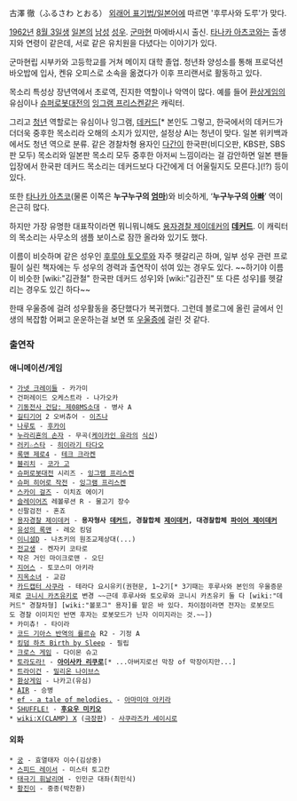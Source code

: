 古澤 徹（ふるさわ とおる）
[[외래어 표기법/일본어]]에 따르면 '후루사와 도루'가 맞다.

[[1962년]] [[8월 3일]]생 [[일본]]의 [[남성]] [[성우]]. [[군마]]현 마에바시시 출신. [[타나카 아츠코]]와는 출생지와 연령이 같은데, 서로 같은 유치원을 다녔다는 이야기가 있다.

군마현립 시부카와 고등학교를 거쳐 메이지 대학 졸업. 청년좌 양성소를 통해 프로덕션 바오밥에 입사, 켄유 오피스로 소속을 옮겼다가 이후 프리랜서로 활동하고 있다.

목소리 특성상 장년역에서 초로역, 진지한 역할이나 악역이 많다. 예를 들어 [[환상게임]]의 유심이나 [[슈퍼로봇대전]]의 [[잉그램 프리스켄]]같은 캐릭터. 

그리고 [[청년]] 역할로는 유심이나 잉그램, [[데커드]][* 본인도 그렇고, 한국에서의 데커드가 더더욱 중후한 목소리라 오해의 소지가 있지만, 설정상 AI는 청년이 맞다. 일본 위키백과에서도 청년 역으로 분류. 같은 경찰차형 용자인 [[다간]]이 한국판(비디오판, KBS판, SBS판 모두) 목소리와 일본판 목소리 모두 중후한 아저씨 느낌이라는 걸 감안하면 일본 팬들 입장에서 한국판 데커드 목소리는 데커드보다 다간에게 더 어울릴지도 모른다.](!?) 등이 있다.

또한 [[타나카 아츠코]](물론 이쪽은 '''누구누구의 [[엄마]]''')와 비슷하게, ‘'''누구누구의 [[아빠]]'''’ 역이 은근히 많다. 

하지만 가장 유명한 대표작이라면 뭐니뭐니해도 [[용자경찰 제이데커]]의 '''[[데커드]]'''. 이 캐릭터의 목소리는 사무소의 샘플 보이스로 잠깐 올라와 있기도 했다.

이름이 비슷하며 같은 성우인 [[후루야 토오루]]와 자주 헷갈리곤 하며, 일부 성우 관련 프로필이 실린 책자에는 두 성우의 경력과 출연작이 섞여 있는 경우도 있다. ~~하기야 이름이 비슷한 [wiki:"김관철" 한국판 데커드 성우]와 [wiki:"김관진" 또 다른 성우]를 헷갈리는 경우도 있긴 하다~~

한때 우울증에 걸려 성우활동을 중단했다가 복귀했다. 그런데 블로그에 올린 글에서 인생의 복잡함 어쩌고 운운하는걸 보면 또 [[우울증]]에 걸린 것 같다.

=== 출연작 ===
==== 애니메이션/게임 ====
 * [[가넷 크레이들]] - 카가미
 * 건퍼레이드 오케스트라 - 나가오카
 * [[기동전사 건담: 제08MS소대]] - 병사 A
 * [[길티기어]] 2 오버츄어 - [[이즈나]]
 * [[나루토]] - [[후카이]]
 * [[누라리횬의 손자]] - 무곡([[케이카인 유라]]의 [[식신]])
 * [[러키☆스타]] - [[히이라기 타다오]]
 * [[록맨 제로4]] - [[테크 크라켄]]
 * [[블리치]] - [[코가 고]]
 * [[슈퍼로봇대전]] 시리즈 - [[잉그램 프리스켄]]
 * [[슈퍼 히어로 작전]] - [[잉그램 프리스켄]]
 * [[스카이 걸즈]] - 이치죠 에이기
 * [[슬레이어즈]] 레볼루션 R - 물고기 장수
 * 신팔검전 - 혼죠
 * [[용자경찰 제이데커]] - '''용자형사 [[데커드]], 경찰합체 [[제이데커]], 대경찰합체 [[파이어 제이데커]]'''
 * [[유성의 록맨]] - 레오 킹덤
 * [[이니셜D]] - 나츠키의 원조교제상대(...)
 * [[전교생]] - 켄자키 코타로
 * 작은 거인 마이크로맨 - 오딘
 * [[지어스]] - 토코스미 아키라
 * [[지옥소녀]] - 교감
 * [[카드캡터 사쿠라]] - 테라다 요시유키(권현문, 1~2기[* 3기때는 후루사와 본인의 우울증문제로 [[코니시 카츠유키]]로 변경 ~~근데 후루사와 토오루와 코니시 카츠유키 둘 다 [wiki:"데커드" 경찰차형] [wiki:"볼포그" 용자]를 맡은 바 있다. 차이점이라면 전자는 로봇모드도 경찰 이미지인 반면 후자는 로봇모드가 닌자 이미지라는 것.~~])
 * 카미츄! - 타이라
 * [[코드 기아스 반역의 를르슈]] R2 - 기정 A
 * [[킹덤 하츠 Birth by Sleep]] - 필립
 * [[크로스 게임]] - 다이몬 슈고 
 * [[토라도라!]] - '''[[아이사카 리쿠로]]'''[* ...아버지로선 막장 of 막장이지만...]
 * [[트라이건]] - [[밀리온 나이브스]]
 * [[환상게임]] - 나카고(유심)
 * [[AIR]] - 승병
 * [[ef - a tale of melodies.]] - [[아마미야 아키라]]
 * [[SHUFFLE!]] - '''[[후요우 미키오]]'''
 * [[wiki:X(CLAMP) X]] ([[극장판]]) - [[사쿠라즈카 세이시로]]

==== 외화 ====
 * [[궁]] - 효열태자 이수(김상중)
 * [[스피드 레이서]] - 미스터 토고칸
 * [[태극기 휘날리며]] - 인민군 대좌(최민식)
 * [[황진이]] - 중종(박찬환)
